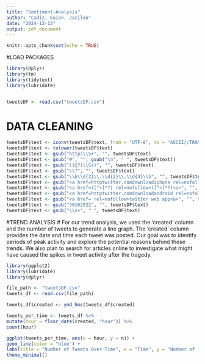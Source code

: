 ```yaml
---
title: "Sentiment-Analysis"
author: "Cadiz, Guion, Jacildo"
date: "2024-12-12"
output: pdf_document
---
```


```r
knitr::opts_chunk$set(echo = TRUE)
```
#LOAD PACKAGES 
```r
library(dplyr)
library(tm)
library(tidytext)
library(lubridate)


tweetsDF <- read.csv("tweetsDF.csv")
```
# DATA CLEANING
```r
tweetsDF$text <- iconv(tweetsDF$text, from = "UTF-8", to = "ASCII//TRANSLIT", sub = "")
tweetsDF$text <- tolower(tweetsDF$text)
tweetsDF$text <- gsub("https\\S+", "", tweetsDF$text)
tweetsDF$text <- gsub("#", "", gsub("\n", " ", tweetsDF$text))
tweetsDF$text <- gsub("([@?]\\S+)", "", tweetsDF$text)
tweetsDF$text <- gsub("\\?", "", tweetsDF$text)
tweetsDF$text <- gsub("\\b\\d{2}\\.\\d{2}\\.\\d{4}\\b", "", tweetsDF$text)
tweetsDF$text <- gsub("<a href=httptwitter.comdownloadiphone rel=nofollow>twitter for iphone<a>", "", tweetsDF$text)
tweetsDF$text <- gsub("<a href=([^>]*?) rel=nofollow>([^<]*?)<a>", "", tweetsDF$text)
tweetsDF$text <- gsub("<a href=httptwitter.comdownloadandroid rel=nofollow>twitter for android<a>", "", tweetsDF$text)
tweetsDF$text <- gsub("<a href= rel=nofollow>twitter web app<a>", "", tweetsDF$text)
tweetsDF$text <- gsub("30102022", "", tweetsDF$text)
tweetsDF$text <- gsub("\\s+", " ", tweetsDF$text)
```
#TREND ANALYSIS
# For our trend analysis, we used the 'created' column and the number of tweets to generate a line graph. The 'created' column provides the date and time each tweet was posted. Our goal was to identify periods of peak activity and explore the potential reasons behind these trends. We also plan to search for articles online to investigate what might have caused the spikes in tweet activity after the tragedy.
```r
library(ggplot2)
library(lubridate)
library(dplyr)

file_path <- "tweetsDF.csv"
tweets_df <- read.csv(file_path)

tweets_df$created <- ymd_hms(tweets_df$created)

tweets_per_time <- tweets_df %>%
mutate(hour = floor_date(created, "hour")) %>%
count(hour)

ggplot(tweets_per_time, aes(x = hour, y = n)) +
geom_line(color = "blue") +
labs(title = "Number of Tweets Over Time", x = "Time", y = "Number of Tweets") +
theme_minimal()
```

